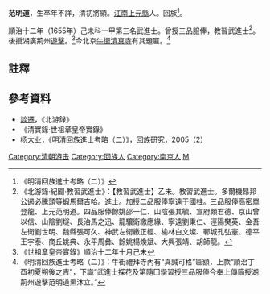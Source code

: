 '''范明道'''，生卒年不詳，清初將領。[[江南|江南]][[上元縣|上元縣]]人。回族<ref>《明清回族進士考略（二）》</ref>。

順治十二年（1655年）己未科一甲第三名武進士。曾授三品服俸，教習武進士<ref>《北游錄·紀聞·教習武進士》：【教習武進士】乙未。教習武進士。多爾機昂邦公遏必騰頭等蝦馬爾吉哈。進士。加授二品服俸寧遠于國柱。三品服俸高密單登龍、上元范明道。四品服俸餘姚邵一仁、山陰張其毓、宣府頗君德、京山曾以信、山陰劉燧、長治馬之迅、龍驤衛繳應緣、寧遠劉秉仁、涇陽樊英、金吾左衛劉世明、魏縣張可久、神武左衛繳正經、榆林白文燦、鄆城孔弘憲、德平王宇泰、商丘姚典、永平周彝、餘姚楊煥斌、大興張靖、胡師龍。</ref>。後授湖廣荊州[[游擊_(官名)|遊擊]]。<ref>《世祖章皇帝實錄》順治十二年十月己未</ref>今北京[[牛街清真寺|牛街清真寺]]有其題匾。<ref>《明清回族進士考略（二）》：牛街禮拜寺內有“真誠可格”匾額，上款“順治丁酉初夏朔後之吉”，下識“武進士探花及第隨囗學習授三品服俸今奉上傳簡授湖荊州遊擊范明道熏沐立。”</ref>

==註釋==
{{reflist}}

==參考資料==
*[[談遷|談遷]]，《北游錄》
*《清實錄·世祖章皇帝實錄》
*杨大业，《明清回族進士考略（二）》，回族研究，2005（2）


{{順治十二年乙未科武殿試金榜}}

{{DEFAULTSORT:Fan范}}
[[Category:清朝游击|Category:清朝游击]]
[[Category:回族人|Category:回族人]]
[[Category:南京人|Category:南京人]]
[[Category:范姓|M]]